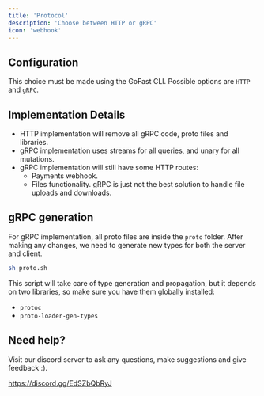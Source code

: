 ```yaml
---
title: 'Protocol'
description: 'Choose between HTTP or gRPC'
icon: 'webhook'
---
```


## Configuration

This choice must be made using the GoFast CLI. Possible options are `HTTP` and `gRPC`.

## Implementation Details

- HTTP implementation will remove all gRPC code, proto files and libraries.
- gRPC implementation uses streams for all queries, and unary for all mutations.
- gRPC implementation will still have some HTTP routes:
    - Payments webhook.
    - Files functionality. gRPC is just not the best solution to handle file uploads and downloads.

## gRPC generation

For gRPC implementation, all proto files are inside the `proto` folder. After making any changes, we need to generate new types for both the server and client.

```bash
sh proto.sh
```

This script will take care of type generation and propagation, but it depends on two libraries, so make sure you have them globally installed:

- `protoc`
- `proto-loader-gen-types`

## Need help?

Visit our discord server to ask any questions, make suggestions and give feedback :).

https://discord.gg/EdSZbQbRyJ
